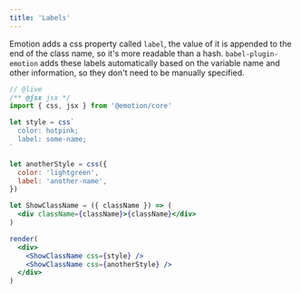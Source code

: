 ```yaml
---
title: 'Labels'
---
```


Emotion adds a css property called `label`, the value of it is appended to the end of the class name, so it's more readable than a hash. `babel-plugin-emotion` adds these labels automatically based on the variable name and other information, so they don't need to be manually specified.

```jsx
// @live
/** @jsx jsx */
import { css, jsx } from '@emotion/core'

let style = css`
  color: hotpink;
  label: some-name;
`

let anotherStyle = css({
  color: 'lightgreen',
  label: 'another-name',
})

let ShowClassName = ({ className }) => (
  <div className={className}>{className}</div>
)

render(
  <div>
    <ShowClassName css={style} />
    <ShowClassName css={anotherStyle} />
  </div>
)
```
